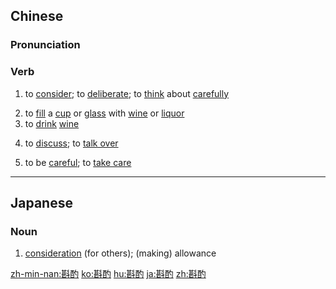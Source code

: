 ==Chinese==
{{zh-forms}}

===Pronunciation===
{{zh-pron
|m=zhēnzhuó
|c=zam1 zoek3
|h=pfs=chṳ̂m-chok
|mn=qz,tw,xm:chim-chiok/zz:chim-chiak
|cat=v
}}

===Verb===
{{zh-verb}}

# to [[consider]]; to [[deliberate]]; to [[think]] about [[carefully]]
#: {{zh-x|請 您 自行 斟酌。|Please '''think about this carefully''' by yourself.}}
# to [[fill]] a [[cup]] or [[glass]] with [[wine]] or [[liquor]]
# to [[drink]] [[wine]]
# {{lb|zh|Min Nan}} to [[discuss]]; to [[talk over]]
# {{lb|zh|Quanzhou|_|&|_|Xiamen|_|Min Nan}} to be [[careful]]; to [[take care]]

----

==Japanese==
{{ja-kanjitab|斟|酌}}

===Noun===
{{ja-noun|しんしゃく}}
# [[consideration]] (for others); (making) allowance

[[zh-min-nan:斟酌]]
[[ko:斟酌]]
[[hu:斟酌]]
[[ja:斟酌]]
[[zh:斟酌]]